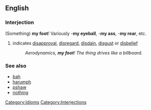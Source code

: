 ==English==
===Interjection===
(Something) '''my foot'''!  Variously -'''my eyeball''', -'''my ass''', -'''my rear''', etc.
#indicates [[disapproval]], [[disregard]], [[disdain]], [[disgust]] or [[disbelief]] 
#:''Aerodynamics, '''my foot'''!  The thing drives like a billboard.''

===See also===
*[[bah]]
*[[harumph]]
*[[pshaw]]
*[[nothing]]
[[Category:Idioms]]
[[Category:Interjections]]